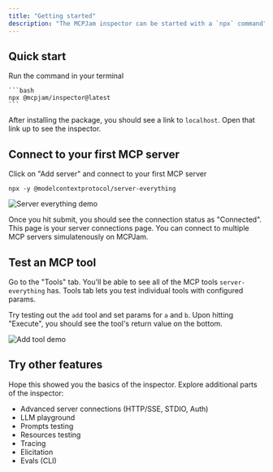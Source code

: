 ```yaml
---
title: "Getting started"
description: "The MCPJam inspector can be started with a `npx` command"
---
```


## Quick start

Run the command in your terminal

    ```bash
    npx @mcpjam/inspector@latest
    ```

After installing the package, you should see a link to `localhost`. Open that link up to see the inspector. 

## Connect to your first MCP server 
Click on "Add server" and connect to your first MCP server

```
npx -y @modelcontextprotocol/server-everything
```

<img src="/images/everything-demo.png" alt="Server everything demo" />

Once you hit submit, you should see the connection status as "Connected". This page is your server connections page. You can connect to multiple MCP servers simulatenously on MCPJam.

## Test an MCP tool

Go to the "Tools" tab. You'll be able to see all of the MCP tools `server-everything` has. Tools tab lets you test individual tools with configured params. 

Try testing out the `add` tool and set params for `a` and `b`. Upon hitting "Execute", you should see the tool's return value on the bottom. 

<img src="/images/tool-add.png" alt="Add tool demo" />

## Try other features 

Hope this showed you the basics of the inspector. Explore additional parts of the inspector: 

- Advanced server connections (HTTP/SSE, STDIO, Auth)
- LLM playground 
- Prompts testing
- Resources testing
- Tracing 
- Elicitation
- Evals (CLI)
